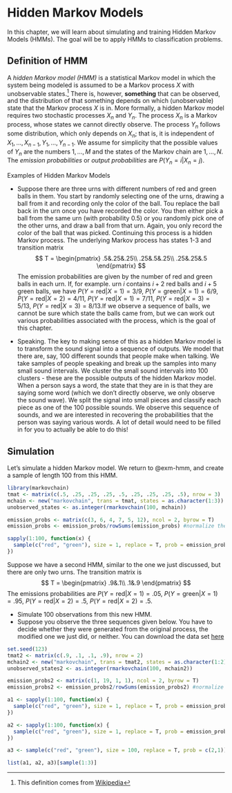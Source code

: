 # Hidden Markov Models

In this chapter, we will learn about simulating and training Hidden Markov Models (HMMs). The goal will be to apply HMMs to classification problems.

## Definition of HMM

A *hidden Markov model (HMM)* is a statistical Markov model in which the system being modeled is assumed to be a Markov process $X$ with unobservable states.[^wiki] There is, however, **something** that can be observed, and the distribution of that something depends on which (unobservable) state that the Markov process $X$ is in. More formally, a hidden Markov model requires two stochastic processes $X_n$ and $Y_n$. The process $X_n$ is a Markov process, whose states we cannot directly observe. The process $Y_n$ follows some distribution, which only depends on $X_n$; that is, it is independent of $X_1, \ldots, X_{n-1}, Y_1, \ldots, Y_{n - 1}$. We assume for simplicity that the possible values of $Y_n$ are the numbers $1, \ldots, M$ and the states of the Markov chain are $1, \ldots, N$. The *emission probabilities* or *output probabilities* are $P(Y_n = i|X_n = j)$.

::: {#exm-hmm} 
Examples of Hidden Markov Models

- Suppose there are three urns with different numbers of red and green balls in them. You start by randomly selecting one of the urns, drawing a ball from it and recording only the color of the ball. Tou replace the ball back in the urn once you have recorded the color. You then either pick a ball from the same urn (with probability 0.5) or you randomly pick one of the other urns, and draw a ball from that urn. Again, you only record the color of the ball that was picked. Continuing this process is a hidden Markov process. The underlying Markov process has states 1-3 and transition matrix
$$
T = \begin{pmatrix}
.5&.25&.25\\
.25&.5&.25\\
.25&.25&.5
\end{pmatrix}
$$
The emission probabilities are given by the number of red and green balls in each urn. If, for example. urn $i$ contains $i + 2$ red balls and $i + 5$ green balls, we have $P(Y = \mathrm{red}|X = 1) = 3/9$, $P(Y = \mathrm{green}|X = 1) = 6/9$, $P(Y = \mathrm{red}|X = 2) = 4/11$, $P(Y = \mathrm{red}|X = 1) = 7/11$, $P(Y = \mathrm{red}|X = 3) = 5/13$, $P(Y = \mathrm{red}|X =3) = 8/13$.If we observe a sequence of balls, we cannot be sure which state the balls came from, but we can work out various probabilities associated with the process, which is the goal of this chapter.

- Speaking. The key to making sense of this as a hidden Markov model is to transform the sound signal into a sequence of outputs. We model that there are, say, 100 different sounds that people make when talking. We take samples of people speaking and break up the samples into many small sound intervals. We cluster the small sound intervals into 100 clusters - these are the possible outputs of the hidden Markov model. When a person says a word, the state that they are in is that they are saying some word (which we don't directly observe, we only observe the sound wave). We split the signal into small pieces and classify each piece as one of the 100 possible sounds. We observe this sequence of sounds, and we are interested in recovering the probabilities that the person was saying various words. A lot of detail would need to be filled in for you to actually be able to do this!
:::

## Simulation

Let's simulate a hidden Markov model. We return to  @exm-hmm, and create a sample of length 100 from this HMM.

```r
library(markovchain)
tmat <- matrix(c(.5, .25, .25, .25, .5, .25, .25, .25, .5), nrow = 3)
mchain <- new("markovchain", trans = tmat, states = as.character(1:3))
unobserved_states <- as.integer(rmarkovchain(100, mchain))

emission_probs <- matrix(c(3, 6, 4, 7, 5, 12), ncol = 2, byrow = T)
emission_probs <- emission_probs/rowSums(emission_probs) #normalize the rows

sapply(1:100, function(x) {
  sample(c("red", "green"), size = 1, replace = T, prob = emission_probs[unobserved_states[x], ])
})
```

::: callout-tryit
Suppose we have a second HMM, similar to the one we just discussed, but there are only two urns. The transition matrix is 
$$
T = \begin{pmatrix}
.9&.1\\
.1&.9
\end{pmatrix}
$$
The emissions probabilities are  $P(Y = \mathrm{red}|X = 1) = .05$,  $P(Y = \mathrm{green}|X = 1) = .95$,  $P(Y = \mathrm{red}|X = 2) = .5$,  $P(Y = \mathrm{red}|X = 2) = .5$.

- Simulate 100 observations from this new HMM.
- Suppose you observe the three sequences given below. You have to decide whether they were generated from the original process, the modified one we just did, or neither. You can download the data set [here](https://raw.githubusercontent.com/speegled/stochastic/main/hmm.csv)

```r
set.seed(123)
tmat2 <- matrix(c(.9, .1, .1, .9), nrow = 2)
mchain2 <- new("markovchain", trans = tmat2, states = as.character(1:2))
unobserved_states2 <- as.integer(rmarkovchain(100, mchain2))

emission_probs2 <- matrix(c(1, 19, 1, 1), ncol = 2, byrow = T)
emission_probs2 <- emission_probs2/rowSums(emission_probs2) #normalize the rows

a1 <- sapply(1:100, function(x) {
  sample(c("red", "green"), size = 1, replace = T, prob = emission_probs2[unobserved_states2[x], ])
})

a2 <- sapply(1:100, function(x) {
  sample(c("red", "green"), size = 1, replace = T, prob = emission_probs[unobserved_states[x], ])
})

a3 <- sample(c("red", "green"), size = 100, replace = T, prob = c(2,1))

list(a1, a2, a3)[sample(1:3)]
```
:::





[^wiki]: This definition comes from [Wikipedia](https://en.wikipedia.org/wiki/Hidden_Markov_model)